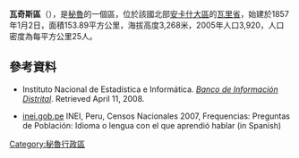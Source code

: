 {{multiple issues|
{{expand|time=2015-03-29T09:31:25+00:00}}
{{no footnotes|time=2015-03-29T09:31:25+00:00}}
{{orphan|time=2015-03-29T09:31:25+00:00}}
}}
'''瓦奇斯區'''（{{lang-es|Distrito de Huachis}}），是[[秘魯|秘魯]]的一個區，位於該國北部[[安卡什大區|安卡什大區]]的[[瓦里省|瓦里省]]，始建於1857年1月2日，面積153.89平方公里，海拔高度3,268米，2005年人口3,920，人口密度為每平方公里25人。

==參考資料==
*{{es icon}} Instituto Nacional de Estadística e Informática. ''[https://web.archive.org/web/20080423164200/http://desa.inei.gob.pe/mapas/bid/ Banco de Información Distrital]''. Retrieved April 11, 2008.
*[https://web.archive.org/web/20130127005551/http://iinei.inei.gob.pe/iinei/RedatamCpv2007.asp?id=ResultadosCensales%3Fori%3DC inei.gob.pe] INEI, Peru, Censos Nacionales 2007, Frequencias: Preguntas de Población: Idioma o lengua con el que aprendió hablar (in Spanish)

{{coord|9|24|10|S|77|07|36|W|type:adm3rd_source:kolossus-itwiki|display=title}}

{{Peru-geo-stub}}
[[Category:秘魯行政區|Category:秘魯行政區]]